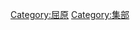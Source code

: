 {{Catnav|頁面分類|人文學科|文学|書籍|圖書資訊科學|分类方式|圖書分類法|四部分類法|集部}}
{{Catnav|頁面分類|總類|書籍|圖書分類法|四部分類法|集部}}

{{catmore|楚辭}}
[[Category:屈原|Category:屈原]]
[[Category:集部|Category:集部]]